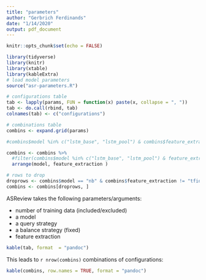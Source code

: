 ```yaml
---
title: "parameters"
author: "Gerbrich Ferdinands"
date: "1/14/2020"
output: pdf_document
---
```

```r
knitr::opts_chunk$set(echo = FALSE)

library(tidyverse)
library(knitr)
library(xtable)
library(kableExtra)
# load model parameters 
source("asr-parameters.R")
```


```r
# configurations table 
tab <- lapply(params, FUN = function(x) paste(x, collapse = ", "))
tab <- do.call(rbind, tab)
colnames(tab) <- c("configurations")
```

```r

# combinations table
combins <- expand.grid(params)

#combins$model %in% c("lstm_base", "lstm_pool") & combins$feature_extraction != "embeddingLSTM" 

combins <- combins %>%
  #filter(combins$model %in% c("lstm_base", "lstm_pool") & feature_extraction != "embeddingLSTM") %>%
  arrange(model, feature_extraction )

# rows to drop
droprows <- combins$model == "nb" & combins$feature_extraction != "tfidf"
combins <- combins[droprows, ]
``` 

ASReview takes the following parameters/arguments: 

- number of training data (included/excluded)
- a model
- a query strategy
- a balance strategy (fixed)
- feature extraction 

```r
kable(tab, format  = "pandoc")
```

This leads to  `r nrow(combins)` combinations of configurations:

```r
kable(combins, row.names = TRUE, format = "pandoc")
```

